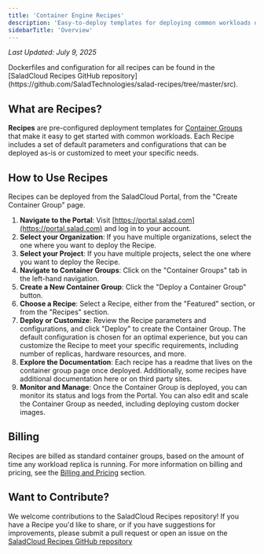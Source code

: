 ```yaml
---
title: 'Container Engine Recipes'
description: 'Easy-to-deploy templates for deploying common workloads on Salad Container Engine.'
sidebarTitle: 'Overview'
---
```


_Last Updated: July 9, 2025_

<Tip>
  Dockerfiles and configuration for all recipes can be found in the [SaladCloud Recipes GitHub
  repository](https://github.com/SaladTechnologies/salad-recipes/tree/master/src).
</Tip>

## What are Recipes?

**Recipes** are pre-configured deployment templates for
[Container Groups](/container-engine/explanation/container-groups/container-groups) that make it easy to get started with common
workloads. Each Recipe includes a set of default parameters and configurations that can be deployed as-is or customized
to meet your specific needs.

## How to Use Recipes

Recipes can be deployed from the SaladCloud Portal, from the "Create Container Group" page.

1. **Navigate to the Portal**: Visit [https://portal.salad.com](https://portal.salad.com) and log in to your account.
2. **Select your Organization**: If you have multiple organizations, select the one where you want to deploy the Recipe.
3. **Select your Project**: If you have multiple projects, select the one where you want to deploy the Recipe.
4. **Navigate to Container Groups**: Click on the "Container Groups" tab in the left-hand navigation.
5. **Create a New Container Group**: Click the "Deploy a Container Group" button.
6. **Choose a Recipe**: Select a Recipe, either from the "Featured" section, or from the "Recipes" section.
7. **Deploy or Customize**: Review the Recipe parameters and configurations, and click "Deploy" to create the Container
   Group. The default configuration is chosen for an optimal experience, but you can customize the Recipe to meet your
   specific requirements, including number of replicas, hardware resources, and more.
8. **Explore the Documentation**: Each recipe has a readme that lives on the container group page once deployed.
   Additionally, some recipes have additional documentation here or on third party sites.
9. **Monitor and Manage**: Once the Container Group is deployed, you can monitor its status and logs from the Portal.
   You can also edit and scale the Container Group as needed, including deploying custom docker images.

## Billing

Recipes are billed as standard container groups, based on the amount of time any workload replica is running. For more
information on billing and pricing, see the
[Billing and Pricing](/container-engine/explanation/billing-pricing/billing) section.

## Want to Contribute?

We welcome contributions to the SaladCloud Recipes repository! If you have a Recipe you'd like to share, or if you have
suggestions for improvements, please submit a pull request or open an issue on the
[SaladCloud Recipes GitHub repository](https://github.com/SaladTechnologies/salad-recipes)
